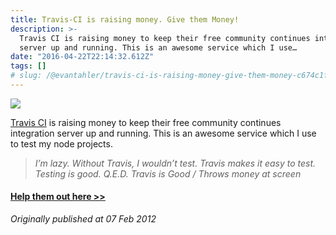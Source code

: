 ```yaml
---
title: Travis-CI is raising money. Give them Money!
description: >-
  Travis CI is raising money to keep their free community continues integration
  server up and running. This is an awesome service which I use…
date: "2016-04-22T22:14:32.612Z"
tags: []
# slug: /@evantahler/travis-ci-is-raising-money-give-them-money-c674c1f8a37b
---
```


![](/images/medium-export/1__u4zG6GFiZMoQd__LfW23W0g.png)

[Travis CI](http://travis-ci.org/) is raising money to keep their free community continues integration server up and running. This is an awesome service which I use to test my node projects.

> _I’m lazy. Without Travis, I wouldn’t test. Travis makes it easy to test. Testing is good. Q.E.D. Travis is Good / Throws money at screen_

#### [Help them out here >>](https://love.travis-ci.org/)

_Originally published at 07 Feb 2012_
